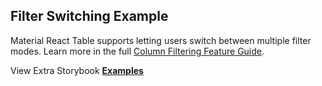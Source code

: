 
<Head>
  <title>{'Filter Switching Example - Material React Table V3 Docs'}</title>
  <meta
    name="description"
    content="An example of Material React Table which shows how to let the user switch between multiple filtering modes."
  />
  <meta
    property="og:title"
    content="Filter Switching Material React Table Example"
  />
  <meta
    property="og:description"
    content="An example of Material React Table which shows how to let the user switch between multiple filtering modes."
  />
</Head>

## Filter Switching Example

Material React Table supports letting users switch between multiple filter modes. Learn more in the full [Column Filtering Feature Guide](/docs/guides/column-filtering).

<Examples isPage />

View Extra Storybook **[Examples](https://www.material-react-table.dev/?path=/story/prop-playground--default)**

